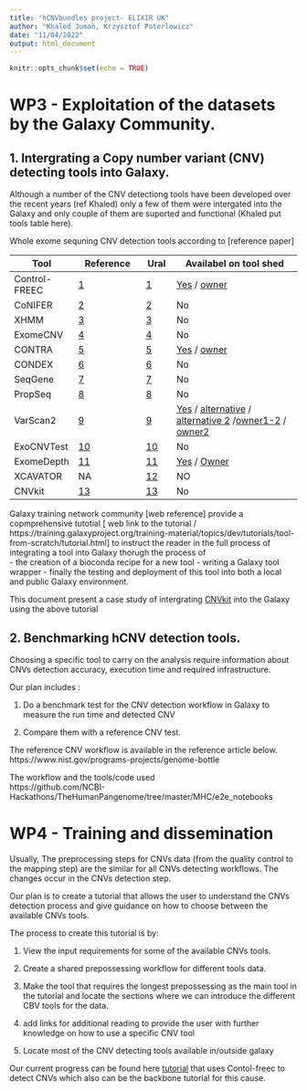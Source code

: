 ```yaml
---
title: "hCNVbundles project- ELIXIR UK"
author: "Khaled Jumah, Krzysztof Poterlowicz" 
date: "11/04/2022"
output: html_document
---
```


```r
knitr::opts_chunk$set(echo = TRUE)
```

# WP3 - Exploitation of the datasets by the Galaxy Community. 


## 1.  Intergrating a Copy number variant (CNV) detecting tools into Galaxy. 

Although  a number of the CNV detectiong tools have been developed over the recent years (ref Khaled) only a few of them were intergated into the Galaxy
and only couple of them are suported and functional (Khaled put tools table here).
 
Whole exome sequning CNV detection tools according to [reference paper] 

Tool| Reference | Ural | Availabel on tool shed    
----| --------- | ---- | -------------------
Control-FREEC| [1](https://bmcbioinformatics.biomedcentral.com/articles/10.1186/1471-2105-14-S11-S1#ref-CR53)| [1](http://bioinfo-out.curie.fr/projects/freec/) | [Yes](https://toolshed.g2.bx.psu.edu/repository/browse_repositories?f-free-text-search=Control-FREEC&sort=name&operation=view_or_manage_repository&id=fafcb3ceb9215f19) / [owner](https://toolshed.g2.bx.psu.edu/repository/browse_repositories_by_user?user_id=b563abc230aa8fd0)
CoNIFER | [2](https://bmcbioinformatics.biomedcentral.com/articles/10.1186/1471-2105-14-S11-S1#ref-CR54) | [2](http://conifer.sf.net/) | No
XHMM | [3](https://bmcbioinformatics.biomedcentral.com/articles/10.1186/1471-2105-14-S11-S1#ref-CR55) | [3](http://atgu.mgh.harvard.edu/xhmm) | No 
ExomeCNV | [4](https://bmcbioinformatics.biomedcentral.com/articles/10.1186/1471-2105-14-S11-S1#ref-CR49) | [4](http://cran.r-project.org/src/contrib/Archive/ExomeCNV/) | No
CONTRA | [5](https://bmcbioinformatics.biomedcentral.com/articles/10.1186/1471-2105-14-S11-S1#ref-CR77) | [5](http://contra-cnv.sourceforge.net/) | [Yes](https://toolshed.g2.bx.psu.edu/repository/browse_repositories?f-free-text-search=CONTRA&sort=name&operation=view_or_manage_repository&id=5ed52e96157e1d8b) / [owner](https://toolshed.g2.bx.psu.edu/repository/browse_repositories_by_user?user_id=fa71383023bd0c81)
CONDEX | [6](https://bmcbioinformatics.biomedcentral.com/articles/10.1186/1471-2105-14-S11-S1#ref-CR78) | [6](http://code.google.com/p/condr) | No
SeqGene | [7](https://bmcbioinformatics.biomedcentral.com/articles/10.1186/1471-2105-14-S11-S1#ref-CR79) | [7](http://seqgene.sourceforge.net/) | No
PropSeq | [8](https://bmcbioinformatics.biomedcentral.com/articles/10.1186/1471-2105-14-S11-S1#ref-CR52) | [8](http://bioinformatics.nki.nl/ocs/) | No
VarScan2 | [9](https://bmcbioinformatics.biomedcentral.com/articles/10.1186/1471-2105-14-S11-S1#ref-CR50) | [9](http://genome.wustl.edu/software/varscan) | [Yes](https://toolshed.g2.bx.psu.edu/repository/browse_repositories?f-free-text-search=VarScan2&sort=name&operation=view_or_manage_repository&id=2a3dbf8c5c7d05b5) / [alternative](https://toolshed.g2.bx.psu.edu/repository/browse_repositories?f-free-text-search=VarScan2&sort=name&operation=view_or_manage_repository&id=885b054013c7d7ba) / [alternative 2](https://toolshed.g2.bx.psu.edu/repository/view_repository?sort=name&operation=view_or_manage_repository&id=af4ecd84770259cd) /[owner1-2](https://toolshed.g2.bx.psu.edu/repository/browse_repositories_by_user?user_id=5487164d09c88395) / [owner2](https://toolshed.g2.bx.psu.edu/repository/browse_repositories_by_user?user_id=fa71383023bd0c81)
ExoCNVTest | [10](https://bmcbioinformatics.biomedcentral.com/articles/10.1186/1471-2105-14-S11-S1#ref-CR56) | [10](http://www1.imperial.ac.uk/medicine/people/l.coin) | No 
ExomeDepth | [11](https://bmcbioinformatics.biomedcentral.com/articles/10.1186/1471-2105-14-S11-S1#ref-CR30) | [11](http://cran.r-project.org/web/packages/ExomeDepth/index.html) | [Yes](https://toolshed.g2.bx.psu.edu/repository/browse_repositories?f-free-text-search=ExomeDepth&sort=name&operation=view_or_manage_repository&id=7dc050469e4bd1bb) / [Owner](https://toolshed.g2.bx.psu.edu/repository/browse_repositories_by_user?user_id=63e16d726d394a5e)
XCAVATOR | NA | [12](https://sourceforge.net/projects/xcavator/) | NO 
CNVkit |  [13](https://cnvkit.readthedocs.io/en/stable/) | [13](https://github.com/imgag/ClinCNV) | No  
 
 
 
Galaxy training network community [web reference] provide a copmprehensive tutotial [ web link to the tutorial / https://training.galaxyproject.org/training-material/topics/dev/tutorials/tool-from-scratch/tutorial.html]  to instruct the reader in the full process of integrating a tool into Galaxy thorugh the process of  
 - the creation of a bioconda recipe for a new tool
 - writing a Galaxy tool wrapper
 - finally the testing and deployment of this tool into both a local and public Galaxy environment. 

This document present a case study of intergrating  [CNVkit](https://cnvkit.readthedocs.io/en/stable/) into the Galaxy using the above tutorial   

## 2. Benchmarking hCNV detection tools. 
Choosing a specific tool to carry on the analysis require information about   CNVs detection accuracy, execution time and required infrastructure.  
  
Our plan includes :  

1. Do a benchmark test for the CNV detection workflow in Galaxy to measure the run time and detected CNV

2. Compare them with a reference CNV test.    

The reference CNV workflow is available in the reference article below.  
https://www.nist.gov/programs-projects/genome-bottle  
 
The workflow and the tools/code used  
https://github.com/NCBI-Hackathons/TheHumanPangenome/tree/master/MHC/e2e_notebooks 
 

# WP4 - Training and dissemination 
Usually, The preprocessing steps for CNVs data (from the quality control to the mapping step) are the similar for all CNVs detecting workflows. The changes occur in the CNVs detection step. 

Our plan is to create a tutorial that allows the user to understand the CNVs detection process and give guidance on how to choose between the available CNVs tools. 

The process to create this tutorial is by: 

1. View the input requirements for some of the available CNVs tools. 

2. Create a shared prepossessing workflow for different tools data. 

3. Make the tool that requires the longest prepossessing as the main tool in the tutorial and locate the sections where we can introduce the different CBV tools for the data. 

4. add links for additional reading to provide the user with further knowledge on how to use a specific CNV tool 

5. Locate most of the CNV detecting tools available in/outside galaxy 

Our current progress can be found here [tutorial](https://github.com/kpbioteam/training-material/blob/project34/topics/variant-analysis/tutorials/somatic-variant-discovery/tutorial.md) that uses Contol-freec to detect CNVs which also can be the backbone tutorial for this cause.  


